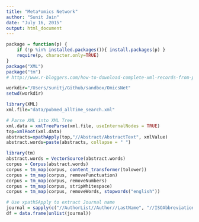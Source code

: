 ```yaml
---
title: "Meta*omics Network"
author: "Sunit Jain"
date: "July 16, 2015"
output: html_document
---
```

```r
package = function(p) {
	if (!p %in% installed.packages()){ install.packages(p) }
	require(p, character.only=TRUE)
}
package("XML")
package("tm")
# http://www.r-bloggers.com/how-to-download-complete-xml-records-from-pubmed-and-extract-data/
```

```r
workdir="/Users/sunitj/Github/sandbox/OmicsNet"
setwd(workdir)
```

```r
library(XML)
xml.file="data/pubmed_allTime_search.xml"

# Parse XML into XML Tree
xml.data = xmlTreeParse(xml.file, useInternalNodes = TRUE)
top=xmlRoot(xml.data)
abstracts=xpathApply(top,"//Abstract/AbstractText", xmlValue)
abstract.words=paste(abstracts, collapse = " ")
```

```r
library(tm)
abstract.words = VectorSource(abstract.words)
corpus = Corpus(abstract.words)
corpus = tm_map(corpus, content_transformer(tolower))
corpus = tm_map(corpus, removePunctuation)
corpus = tm_map(corpus, removeNumbers)
corpus = tm_map(corpus, stripWhitespace)
corpus = tm_map(corpus, removeWords, stopwords("english"))
```

```r
# Use xpathSApply to extract Journal name
journal = sapply(c("//AuthorList//Author//LastName", "//ISOAbbreviation"), xpathApply, doc = xml.data, fun = xmlValue)
df = data.frame(unlist(journal))
```


